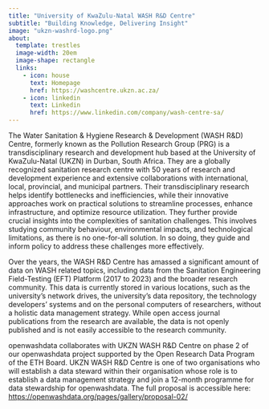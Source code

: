 ```yaml
---
title: "University of KwaZulu-Natal WASH R&D Centre"
subtitle: "Building Knowledge, Delivering Insight"
image: "ukzn-washrd-logo.png"
about:
  template: trestles
  image-width: 20em
  image-shape: rectangle
  links:
    - icon: house
      text: Homepage
      href: https://washcentre.ukzn.ac.za/
    - icon: linkedin
      text: Linkedin
      href: https://www.linkedin.com/company/wash-centre-sa/
---
```


The Water Sanitation & Hygiene Research & Development (WASH R&D) Centre, formerly known as the Pollution Research Group (PRG) is a transdisciplinary research and development hub based at the University of KwaZulu-Natal (UKZN) in Durban, South Africa. They are a globally recognized sanitation research centre with 50 years of research and development experience and extensive collaborations with international, local, provincial, and municipal partners. Their transdisciplinary research helps identify bottlenecks and inefficiencies, while their innovative approaches work on practical solutions to streamline processes, enhance infrastructure, and optimize resource utilization. They further provide crucial insights into the complexities of sanitation challenges. This involves studying community behaviour, environmental impacts, and technological limitations, as there is no one-for-all solution. In so doing, they guide and inform policy to address these challenges more effectively.

Over the years, the WASH R&D Centre has amassed a significant amount of data on WASH related topics, including data from the Sanitation Engineering Field-Testing (EFT) Platform (2017 to 2023) and the broader research community. This data is currently stored in various locations, such as the university’s network drives, the university’s data repository, the technology developers’ systems and on the personal computers of researchers, without a holistic data management strategy. While open access journal publications from the research are available, the data is not openly published and is not easily accessible to the research community.

openwashdata collaborates with UKZN WASH R&D Centre on phase 2 of our openwashdata project supported by the Open Research Data Program of the ETH Board. UKZN WASH R&D Centre is one of two organisations who will establish a data steward within their organisation whose role is to establish a data management strategy and join a 12-month programme for data stewardship for openwashdata. The full proposal is accessible here: [https://openwashdata.org/pages/gallery/proposal-02/](../../gallery/proposal-02)

